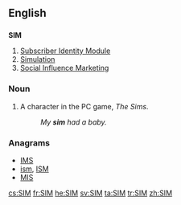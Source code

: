 ==English==

==={{acronym}}===
'''SIM'''

# [[Subscriber Identity Module]]
# [[simulation|Simulation]]
# [[Social Influence Marketing]]

===Noun===
{{en-noun|head=sim|pl=[[SIMs]]|pl2=[[sims]]}}
# A character in the PC game, ''The Sims''.
#: ''My '''sim''' had a baby.''

===Anagrams===
* [[IMS#English|IMS]] 
* [[ism#English|ism]], [[ISM#English|ISM]]
* [[MIS#English|MIS]]

[[cs:SIM]]
[[fr:SIM]]
[[he:SIM]]
[[sv:SIM]]
[[ta:SIM]]
[[tr:SIM]]
[[zh:SIM]]